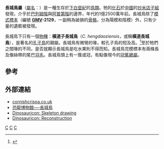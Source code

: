 {{Automatic Taxobox
| taxon = Changchengornis
| fossil_range = [[下白堊紀|下白堊紀]]<br />（[[阿普第階|阿普第階]]）,{{fossilrange|124.6}}
| image = Changchengornis 550 CER.JPG
| image_caption = 
| authority = [[季強|Ji]], [[Luis_M._Chiappe|Chiappe]] & [[姬書安|Ji]], [[1999|1999]]
| type_species = '''橫道子長城鳥<br />''Changchengornis hengdaoziensis'''''
| type_species_authority = Ji, Chiappe & Ji, 1999<ref>{{cite journal | author = Ji, Q.; Chiappe, L. M.; Ji, S. | year = 1999 | title = 
 A new late Mesozoic confuciusornithid bird from China | journal = Journal of Vertebrate Paleontology | volume = 19 | number = 1 | pages = 1–7 | doi = 10.1080/02724634.1999.10011117 | url = https://www.researchgate.net/profile/Luis_Chiappe/publication/254314122_A_New_Late_Mesozoic_confuciusornithid_Bird_from_China/links/540742b80cf2bba34c1e96af/A-New-Late-Mesozoic-confuciusornithid-Bird-from-China.pdf }}</ref>
}}

'''長城鳥屬'''（[[學名|屬名]]：''{{lang|la|Changchengornis}}''）是一種生存於[[下白堊紀|下白堊紀]]的[[鳥類|鳥類]]。牠的[[化石|化石]]於[[中國|中國]]的[[炒米店子組|炒米店子組]]發現，介乎於[[巴列姆階|巴列姆階]]與[[阿普第階|阿普第階]]的邊界，年代約1億2500萬年前。長城鳥除了[[模式標本|模式標本]]（編號 '''[[中國地質博物館|GMV]]-2129'''，一副稍為破損的[[骨骼|骨骼]]，分為陽模和陰模）外，只有少量的遺骸被發現。

長城鳥下只有一個[[物種|物種]]：'''橫道子長城鳥'''（''C. hengdaoziensis''，或稱'''橫道長城鳥'''），是著名的[[孔子鳥|孔子鳥]]的親屬。長城鳥有微彎的喙，較孔子鳥的短及高。<ref name=mortimer2004>{{Cite web|author=Mortimer, Michael|year=2004|title=The Theropod Database:  Phylogeny of taxa|url=http://home.myuw.net/eoraptor/Phylogeny%20of%20Taxa.html|accessdate=2007-10-30|deadurl=yes|archiveurl=https://web.archive.org/web/20080224063620/http://home.myuw.net/eoraptor/Phylogeny%20of%20Taxa.html|archivedate=2008-02-24}}</ref>至於牠們之間喙的不同，是否就顯示長城鳥是吃水果則不得而知。長城鳥完模標本有兩條長及像絲帶的尾巴[[羽毛|羽毛]]。長城鳥頭上有一簇或冠，有點像現今的[[冠蕉鵑屬|冠蕉鵑屬]]。

== 參考 ==
{{Reflist}}

== 外部連結 ==
* [http://www.cornishcrispa.com/catalog/images/birdlg750.jpg cornishcrispa.co.uk]{{dead link|date=2018年5月 |bot=InternetArchiveBot |fix-attempted=yes }}
* [https://web.archive.org/web/20071109001442/http://www.dinosaur.net.cn/museum/Changchengornis.htm 恐龍博物館──長城鳥]
* [http://dino.lm.com/images/display.php?id=1403 Dinosauricon: Skeleton drawing]
* [http://dino.lm.com/images/display.php?id=922 Dinosauricon: Reconstruction]
{{手盜龍類|A.}}
{{Taxonbar}}
[[Category:孔子鳥科|C]]
[[Category:白堊紀鳥類|C]]
[[Category:热河生物群|C]]